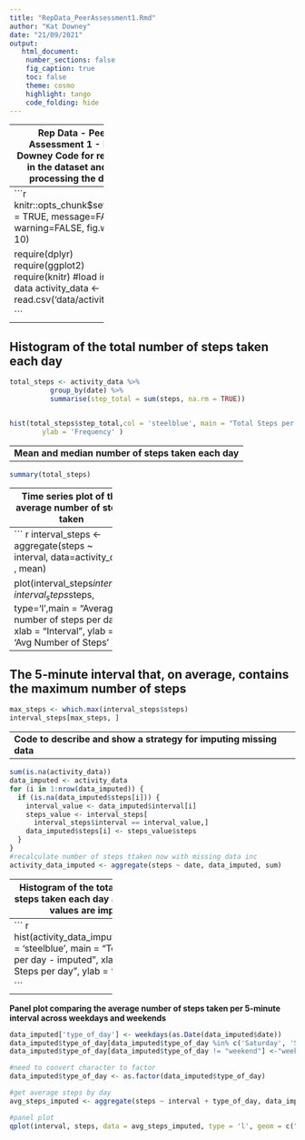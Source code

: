 ```yaml
---
title: "RepData_PeerAssessment1.Rmd"
author: "Kat Downey"
date: "21/09/2021"
output:
   html_document:
    number_sections: false
    fig_caption: true
    toc: false
    theme: cosmo
    highlight: tango
    code_folding: hide
---
```


------------------------
**Rep Data - Peer Assessment 1 - Kat Downey**
Code for reading in the dataset and/or processing the data

-----------------------
```r
knitr::opts_chunk$set(echo = TRUE, message=FALSE, warning=FALSE, fig.width = 10)

require(dplyr)
require(ggplot2)
require(knitr)
#load in the data
activity_data <- read.csv('data/activity.csv')

```
-----------------------
**Histogram of the total number of steps taken each day**
-------------------------

```r

total_steps <- activity_data %>%
          group_by(date) %>%
          summarise(step_total = sum(steps, na.rm = TRUE))


hist(total_steps$step_total,col = 'steelblue', main = "Total Steps per day", xlab = "Total Steps per day", 
        ylab = 'Frequency' )

```
-----------------------
**Mean and median number of steps taken each day**
-------------------------

``` r
summary(total_steps)
```

-----------------------
**Time series plot of the average number of steps taken**
-------------------------
``` r
interval_steps <- aggregate(steps ~ interval, data=activity_data , mean)

plot(interval_steps$interval, interval_steps$steps, type='l',main = "Average number of steps per day", xlab = "Interval", 
     ylab = 'Avg Number of Steps' )
```
-----------------------
**The 5-minute interval that, on average, contains the maximum number of steps**
-------------------------
``` r
max_steps <- which.max(interval_steps$steps)
interval_steps[max_steps, ]
```
-----------------------
**Code to describe and show a strategy for imputing missing data**
-------------------------

``` r
sum(is.na(activity_data))
data_imputed <- activity_data
for (i in 1:nrow(data_imputed)) {
  if (is.na(data_imputed$steps[i])) {
    interval_value <- data_imputed$interval[i]
    steps_value <- interval_steps[
      interval_steps$interval == interval_value,]
    data_imputed$steps[i] <- steps_value$steps
  }
}
#recalculate number of steps ttaken now with missing data inc
activity_data_imputed <- aggregate(steps ~ date, data_imputed, sum)
```

-----------------------
**Histogram of the total number of steps taken each day after missing values are imputed**
-------------------------
``` r
hist(activity_data_imputed$steps,col = 'steelblue', main = "Total Steps per day - imputed", xlab = "Total Steps per day", 
     ylab = 'Frequency' )

```

-----------------------
**Panel plot comparing the average number of steps taken per 5-minute interval across weekdays and weekends**

```r
data_imputed['type_of_day'] <- weekdays(as.Date(data_imputed$date))
data_imputed$type_of_day[data_imputed$type_of_day %in% c('Saturday', 'Sunday')] <-"weekend"
data_imputed$type_of_day[data_imputed$type_of_day != "weekend"] <-"weekday"

#need to convert character to factor
data_imputed$type_of_day <- as.factor(data_imputed$type_of_day)

#get average steps by day
avg_steps_imputed <- aggregate(steps ~ interval + type_of_day, data_imputed, mean)

#panel plot
qplot(interval, steps, data = avg_steps_imputed, type = 'l', geom = c("line"), xlab = "Interval", ylab = "Number of Steps", main = "") + facet_wrap(~ type_of_day, ncol=1)
```
